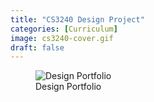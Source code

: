 ```yaml
---
title: "CS3240 Design Project"
categories: [Curriculum]
image: cs3240-cover.gif
draft: false
---
```


![Design Portfolio](design.png)
